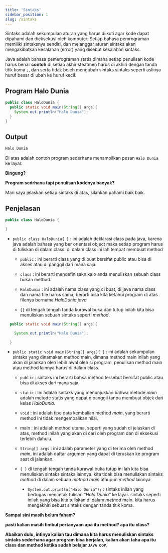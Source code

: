 ```yaml
---
title: 'Sintaks'
sidebar_position: 1
slug: /sintaks
---
```


Sintaks adalah sekumpulan aturan yang harus diikuti agar kode dapat dipahami dan dieksekusi oleh komputer. Setiap bahasa pemrograman memiliki sintaksnya sendiri, dan melanggar aturan sintaks akan mengakibatkan kesalahan (error) yang disebut kesalahan sintaks.

Java adalah bahasa pemerograman statis dimana setiap penulisan kode harus benar **contoh** di setiap akhir steatmen harus di akhiri dengan tanda titik koma `;`, dan serta tidak boleh mengubah sintaks sintaks seperti aslinya huruf besar di ubah ke huruf kecil.

## Program Halo Dunia

```java title="HaloDunia.java" showLineNumbers
public class HaloDunia {
  public static void main(String[] args){
    System.out.println("Halo Dunia");
  }
}
```

## Output

```bash
Halo Dunia
```
Di atas adalah contoh program sederhana menampilkan pesan `Halo Dunia` ke layar.

**Bingung?**

**Program sedrhana tapi penulisan kodenya banyak?**

Mari saya jelaskan setiap sintaks di atas, silahkan pahami baik baik.

## Penjelasan

```java 
public class HaloDunia {

}
```

- `public class HaloDunia{ }` : ini adalah deklarasi class pada java, karena java adalah bahasa yang ber orientasi object maka setiap program harus di tuliskan di dalam class. di dalam class ini lah tempat membuat method

  - `public` : ini berarti class yang di buat bersifat public atau bisa di akses atau di panggil dari mana saja.

  - `class` : ini berarti mendefinisakn kalo anda menuliskan sebuah class bukan method.

  - `HaloDunia` : ini adalah nama class yang di buat, di java nama class dan nama file harus sama, berarti bisa kita ketahui program di atas filenya bernama *HaloDunia.java*

  - `{}` di tengah tengah tanda kurawal buka dan tutup inilah kita bisa menuliskan sebuah sintaks seperti *method*.


```java  
  public static void main(String[] args){

    System.out.println("Halo Dunia");

  }
```

- `public static void main(String[] args){ }` : ini adalah sekumpulan sintaks yang dinamakan method main, dimana method main inilah yang akan di jalankan oleh lebih awal oleh si program, penulisan method main atau method lainnya harus di dalam class.

  - `public` : sintaks ini berarti bahsa method tersebut bersifat public atau bisa di akses dari mana saja.

  - `static` : Ini adalah sintaks yang menunjukkan bahwa metode *main* adalah metode statis yang dapat dipanggil tanpa membuat objek dari kelas *HaloDunia*.

  - `void` : ini adalah tipe data kembalian method *main*, yang berarti method ini tidak mengembalikan nilai.
  - main : ini adalah method utama, seperti yang sudah di jelaskan di atas, method inilah yang akan di cari oleh program dan di eksekusi terlebih dahulu.

  - `String[] args` : ini adalah parameter yang di terima oleh method *main*, ini adalah daftar argumen yang dapat di teruskan ke program saat di jalankan.

  - `{ }` di tengah tengah tanda kurawal buka tutup ini lah kita bisa menuliskan sintaks sintaks lainnya. kita tidak bisa menuliskan sintaks *method* di dalam sebuah *method main* ataupun *method* lainnya

    - `System.out.println("Halo Dunia");` : sintaks inilah yang bertugas mencetak tulisan *"Halo Dunia"* ke layar. sintaks seperti inilah yang bisa kita tuliskan di dalam *method* main. kita harus mengakhiri sebuat sintaks dengan tanda titik koma.


**Sampai sini masih belum faham?**

**pasti kalian masih timbul pertanyaan apa itu method? apa itu class?**

**Abaikan dulu, intinya kalian tau dimana kita harus menuliskan sintaks sintaks sederhana agar program bisa berjalan, kalian akan tahu apa itu class dan method ketika sudah belajar `JAVA OOP`**.

